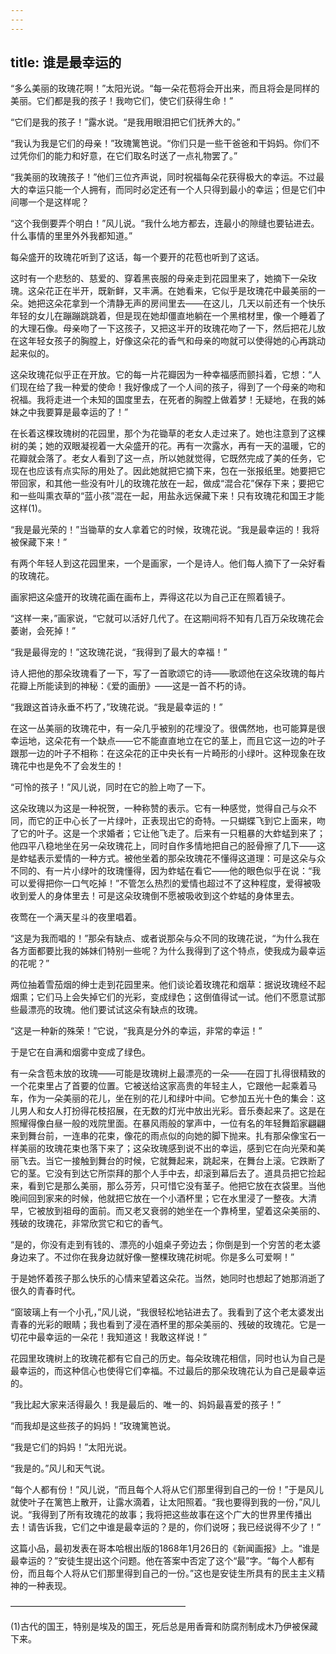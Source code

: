 ```yaml
---
---
---
```

title: 谁是最幸运的
---






“多么美丽的玫瑰花啊！”太阳光说。“每一朵花苞将会开出来，而且将会是同样的美丽。它们都是我的孩子！我吻它们，使它们获得生命！”

“它们是我的孩子！”露水说。“是我用眼泪把它们抚养大的。”

“我认为我是它们的母亲！”玫瑰篱笆说。“你们只是一些干爸爸和干妈妈。你们不过凭你们的能力和好意，在它们取名时送了一点礼物罢了。”

“我美丽的玫瑰孩子！”他们三位齐声说，同时祝福每朵花获得极大的幸运。不过最大的幸运只能一个人拥有，而同时必定还有一个人只得到最小的幸运；但是它们中间哪一个是这样呢？

“这个我倒要弄个明白！”风儿说。“我什么地方都去，连最小的隙缝也要钻进去。什么事情的里里外外我都知道。”

每朵盛开的玫瑰花听到了这话，每一个要开的花苞也听到了这话。

这时有一个悲愁的、慈爱的、穿着黑丧服的母亲走到花园里来了，她摘下一朵玫瑰。这朵花正在半开，既新鲜，又丰满。在她看来，它似乎是玫瑰花中最美丽的一朵。她把这朵花拿到一个清静无声的房间里去——在这儿，几天以前还有一个快乐年轻的女儿在蹦蹦跳跳着，但是现在她却僵直地躺在一个黑棺材里，像一个睡着了的大理石像。母亲吻了一下这孩子，又把这半开的玫瑰花吻了一下，然后把花儿放在这年轻女孩子的胸膛上，好像这朵花的香气和母亲的吻就可以使得她的心再跳动起来似的。

这朵玫瑰花似乎正在开放。它的每一片花瓣因为一种幸福感而颤抖着，它想：“人们现在给了我一种爱的使命！我好像成了一个人间的孩子，得到了一个母亲的吻和祝福。我将走进一个未知的国度里去，在死者的胸膛上做着梦！无疑地，在我的姊妹之中我要算是最幸运的了！”

在长着这棵玫瑰树的花园里，那个为花锄草的老女人走过来了。她也注意到了这棵树的美；她的双眼凝视着一大朵盛开的花。再有一次露水，再有一天的温暖，它的花瓣就会落了。老女人看到了这一点，所以她就觉得，它既然完成了美的任务，它现在也应该有点实际的用处了。因此她就把它摘下来，包在一张报纸里。她要把它带回家，和其他一些没有叶儿的玫瑰花放在一起，做成“混合花”保存下来；要把它和一些叫熏衣草的“蓝小孩”混在一起，用盐永远保藏下来！只有玫瑰花和国王才能这样(1)。

“我是最光荣的！”当锄草的女人拿着它的时候，玫瑰花说。“我是最幸运的！我将被保藏下来！”

有两个年轻人到这花园里来，一个是画家，一个是诗人。他们每人摘下了一朵好看的玫瑰花。

画家把这朵盛开的玫瑰花画在画布上，弄得这花以为自己正在照着镜子。

“这样一来，”画家说，“它就可以活好几代了。在这期间将不知有几百万朵玫瑰花会萎谢，会死掉！”

“我是最得宠的！”这玫瑰花说，“我得到了最大的幸福！”

诗人把他的那朵玫瑰看了一下，写了一首歌颂它的诗——歌颂他在这朵玫瑰的每片花瓣上所能读到的神秘：《爱的画册》——这是一首不朽的诗。

“我跟这首诗永垂不朽了，”玫瑰花说。“我是最幸运的！”

在这一丛美丽的玫瑰花中，有一朵几乎被别的花埋没了。很偶然地，也可能算是很幸运地，这朵花有一个缺点——它不能直直地立在它的茎上，而且它这一边的叶子跟那一边的叶子不相称：在这朵花的正中央长有一片畸形的小绿叶。这种现象在玫瑰花中也是免不了会发生的！

“可怜的孩子！”风儿说，同时在它的脸上吻了一下。

这朵玫瑰以为这是一种祝贺，一种称赞的表示。它有一种感觉，觉得自己与众不同，而它的正中心长了一片绿叶，正表现出它的奇特。一只蝴蝶飞到它上面来，吻了它的叶子。这是一个求婚者；它让他飞走了。后来有一只粗暴的大蚱蜢到来了；他四平八稳地坐在另一朵玫瑰花上，同时自作多情地把自己的胫骨擦了几下——这是蚱蜢表示爱情的一种方式。被他坐着的那朵玫瑰花不懂得这道理：可是这朵与众不同的、有一片小绿叶的玫瑰懂得，因为蚱蜢在看它——他的眼色似乎在说：“我可以爱得把你一口气吃掉！”不管怎么热烈的爱情也超过不了这种程度，爱得被吸收到爱人的身体里去！可是这朵玫瑰倒不愿被吸收到这个蚱蜢的身体里去。

夜莺在一个满天星斗的夜里唱着。

“这是为我而唱的！”那朵有缺点、或者说那朵与众不同的玫瑰花说，“为什么我在各方面都要比我的姊妹们特别一些呢？为什么我得到了这个特点，使我成为最幸运的花呢？”

两位抽着雪茄烟的绅士走到花园里来。他们谈论着玫瑰花和烟草：据说玫瑰经不起烟熏；它们马上会失掉它们的光彩，变成绿色；这倒值得试一试。他们不愿意试那些最漂亮的玫瑰。他们要试试这朵有缺点的玫瑰。

“这是一种新的殊荣！”它说，“我真是分外的幸运，非常的幸运！”

于是它在自满和烟雾中变成了绿色。

有一朵含苞未放的玫瑰——可能是玫瑰树上最漂亮的一朵——在园丁扎得很精致的一个花束里占了首要的位置。它被送给这家高贵的年轻主人，它跟他一起乘着马车，作为一朵美丽的花儿，坐在别的花儿和绿叶中间。它参加五光十色的集会：这儿男人和女人打扮得花枝招展，在无数的灯光中放出光彩。音乐奏起来了。这是在照耀得像白昼一般的戏院里面。在暴风雨般的掌声中，一位有名的年轻舞蹈家翩翩来到舞台前，一连串的花束，像花的雨点似的向她的脚下抛来。扎有那朵像宝石一样美丽的玫瑰花束也落下来了；这朵玫瑰感到说不出的幸运，感到它在向光荣和美丽飞去。当它一接触到舞台的时候，它就舞起来，跳起来，在舞台上滚。它跌断了它的茎。它没有到达它所崇拜的那个人手中去，却滚到幕后去了。道具员把它捡起来，看到它是那么美丽，那么芬芳，只可惜它没有茎子。他把它放在衣袋里。当他晚间回到家来的时候，他就把它放在一个小酒杯里；它在水里浸了一整夜。大清早，它被放到祖母的面前。而又老又衰弱的她坐在一个靠椅里，望着这朵美丽的、残破的玫瑰花，非常欣赏它和它的香气。

“是的，你没有走到有钱的、漂亮的小姐桌子旁边去；你倒是到一个穷苦的老太婆身边来了。不过你在我身边就好像一整棵玫瑰花树呢。你是多么可爱啊！”

于是她怀着孩子那么快乐的心情来望着这朵花。当然，她同时也想起了她那消逝了很久的青春时代。

“窗玻璃上有一个小孔，”风儿说，“我很轻松地钻进去了。我看到了这个老太婆发出青春的光彩的眼睛；我也看到了浸在酒杯里的那朵美丽的、残破的玫瑰花。它是一切花中最幸运的一朵花！我知道这！我敢这样说！”

花园里玫瑰树上的玫瑰花都有它自己的历史。每朵玫瑰花相信，同时也认为自己是最幸运的，而这种信心也使得它们幸福。不过最后的那朵玫瑰花认为自己是最幸运的。

“我比起大家来活得最久！我是最后的、唯一的、妈妈最喜爱的孩子！”

“而我却是这些孩子的妈妈！”玫瑰篱笆说。

“我是它们的妈妈！”太阳光说。

“我是的。”风儿和天气说。

“每个人都有份！”风儿说，“而且每个人将从它们那里得到自己的一份！”于是风儿就使叶子在篱笆上散开，让露水滴着，让太阳照着。“我也要得到我的一份，”风儿说。“我得到了所有玫瑰花的故事；我将把这些故事在这个广大的世界里传播出去！请告诉我，它们之中谁是最幸运的？是的，你们说呀；我已经说得不少了！”

这篇小品，最初发表在哥本哈根出版的1868年1月26日的《新闻画报》上。“谁是最幸运的？”安徒生提出这个问题。他在答案中否定了这个“最”字。“每个人都有份，而且每个人将从它们那里得到自己的一份。”这也是安徒生所具有的民主主义精神的一种表现。




————————————————————

(1)古代的国王，特别是埃及的国王，死后总是用香膏和防腐剂制成木乃伊被保藏下来。